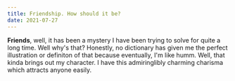 ```yaml
---
title: Friendship. How should it be?
date: 2021-07-27
---
```

**Friends**, well, it has been a mystery I have been trying to solve for quite a long time. Well why's that?
Honestly, no dictionary has given me the perfect illustration or definiton of that because eventually, I'm like humm.
Well, that kinda brings out my character. I have this admiringlibly charming charisma which attracts anyone easily.


